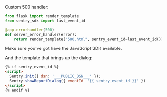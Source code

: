 Custom 500 handler:

```python
from flask import render_template
from sentry_sdk import last_event_id

@app.errorhandler(500)
def server_error_handler(error):
    return render_template("500.html", sentry_event_id=last_event_id()), 500
```

Make sure you've got have the JavaScript SDK available:

<JsCdnTag />

And the template that brings up the dialog:

```html
{% if sentry_event_id %}
<script>
  Sentry.init({ dsn: '___PUBLIC_DSN___' });
  Sentry.showReportDialog({ eventId: '{{ sentry_event_id }}' })
</script>
{% endif %}
```
